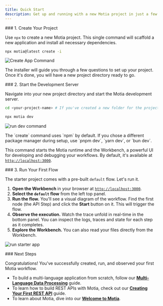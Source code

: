 ```yaml
---
title: Quick Start
description: Get up and running with a new Motia project in just a few seconds.
---
```

<Steps>

<Step>
### 1. Create Your Project

Use `npx` to create a new Motia project. This single command will scaffold a new application and install all necessary dependencies.

```bash
npx motia@latest create -i
```

![Create App Command](/docs-images/motia-build-your-app-1.gif)

The installer will guide you through a few questions to set up your project. Once it's done, you will have a new project directory ready to go.

</Step>

<Step>
### 2. Start the Development Server

Navigate into your new project directory and start the Motia development server.

```bash
cd <your-project-name> # If you've created a new folder for the project, navigate into it

npx motia dev
```

![run dev command](/docs-images/motia-build-your-app-2.png)

<Callout>
The `create` command uses `npm` by default. If you chose a different package manager during setup, use `pnpm dev`, `yarn dev`, or `bun dev`.
</Callout>

This command starts the Motia runtime and the Workbench, a powerful UI for developing and debugging your workflows. By default, it's available at [`http://localhost:3000`](http://localhost:3000).

</Step>

<Step>
### 3. Run Your First Flow

The starter project comes with a pre-built `default` flow. Let's run it.

1.  **Open the Workbench** in your browser at [`http://localhost:3000`](http://localhost:3000).
2.  **Select the `default` flow** from the left top panel.
3.  **Run the flow.** You'll see a visual diagram of the workflow. Find the first node (the API Step) and click the **Start** button on it. This will trigger the flow.
4.  **Observe the execution.** Watch the trace unfold in real-time in the bottom panel. You can inspect the logs, traces and state for each step as it completes.
5.  **Explore the Workbench.** You can also read your files directly from the Workbench.

![run starter app](/docs-images/motia-build-your-app.gif)

</Step>

<Step>
### Next Steps

Congratulations! You've successfully created, run, and observed your first Motia workflow.

- To build a multi-language application from scratch, follow our **[Multi-Language Data Processing](/docs/examples/multi-language-data-processing)** guide.
- To learn how to build REST APIs with Motia, check out our **[Creating Your First REST API](/docs/getting-started/build-your-first-app/creating-your-first-rest-api)** guide.
- To learn about Motia, dive into our **[Welcome to Motia](/docs)**.

</Step>
</Steps>
